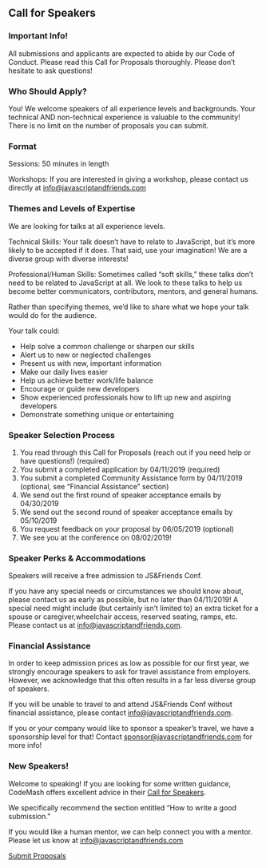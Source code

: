 
<Card>

## Call for Speakers

### Important Info!

All submissions and applicants are expected to abide by our Code of Conduct.
Please read this Call for Proposals thoroughly. Please don’t hesitate to ask questions!

### Who Should Apply?

You! We welcome speakers of all experience levels and backgrounds.
Your technical AND non-technical experience is valuable to the community!
There is no limit on the number of proposals you can submit.

### Format

Sessions: 50 minutes in length

Workshops: If you are interested in giving a workshop, please contact us directly at <a href="mailto:info@javascriptandfriends.com">info@javascriptandfriends.com</a>

### Themes and Levels of Expertise

We are looking for talks at all experience levels.

Technical Skills: Your talk doesn’t have to relate to JavaScript, but it’s more likely to be accepted if it does.
That said, use your imagination! We are a diverse group with diverse interests!

Professional/Human Skills: Sometimes called “soft skills,” these talks don’t need to be related to JavaScript at all.
We look to these talks to help us become better communicators, contributors, mentors, and general humans.

Rather than specifying themes, we’d like to share what we hope your talk would do for the audience.

Your talk could:

- Help solve a common challenge or sharpen our skills
- Alert us to new or neglected challenges
- Present us with new, important information
- Make our daily lives easier
- Help us achieve better work/life balance
- Encourage or guide new developers
- Show experienced professionals how to lift up new and aspiring developers
- Demonstrate something unique or entertaining

### Speaker Selection Process

1.  You read through this Call for Proposals (reach out if you need help or have questions!) (required)
1.  You submit a completed application by 04/11/2019 (required)
1.  You submit a completed Community Assistance form by 04/11/2019 (optional, see “Financial Assistance” section)
1.  We send out the first round of speaker acceptance emails by 04/30/2019
1.  We send out the second round of speaker acceptance emails by 05/10/2019
1.  You request feedback on your proposal by 06/05/2019 (optional)
1.  We see you at the conference on 08/02/2019!

### Speaker Perks & Accommodations

Speakers will receive a free admission to JS&Friends Conf.

If you have any special needs or circumstances we should know about, please contact us as early as possible,
but no later than 04/11/2019! A special need might include (but certainly isn’t limited to)
an extra ticket for a spouse or caregiver,wheelchair access, reserved seating, ramps, etc.
Please contact us at <a href="mailto:info@javascriptandfriends.com">info@javascriptandfriends.com</a>.

### Financial Assistance

In order to keep admission prices as low as possible for our first year, we strongly encourage speakers
to ask for travel assistance from employers. However, we acknowledge that this often results in a far less
diverse group of speakers.

If you will be unable to travel to and attend JS&Friends Conf without financial assistance,
please contact <a href="mailto:info@javascriptandfriends.com">info@javascriptandfriends.com</a>.

If you or your company would like to sponsor a speaker’s travel, we have a sponsorship level for that!
Contact <a href="mailto:sponsor@javascriptandfriends.com">sponsor@javascriptandfriends.com</a> for more info!

### New Speakers!

Welcome to speaking! If you are looking for some written guidance, CodeMash offers excellent advice
in their <a href="http://www.codemash.org/call-speakers/" target="_blank" rel="noopener noreferrer">Call for Speakers</a>.

We specifically recommend the section entitled “How to write a good submission.”

If you would like a human mentor, we can help connect you with a mentor.
Please let us know at <a href="mailto:info@javascriptandfriends.com">info@javascriptandfriends.com</a>

<a href="https://sessionize.com/javascript-and-friends-conference/" target="_blank" rel="noopener noreferrer">Submit Proposals</a>

</Card>
